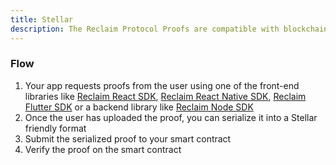 ```yaml
---
title: Stellar
description: The Reclaim Protocol Proofs are compatible with blockchain applications.
---
```


### Flow
1. Your app requests proofs from the user using one of the front-end libraries like [Reclaim React SDK](/web/frontend), [Reclaim React Native SDK](/react-native/installation), [Reclaim Flutter SDK](/flutter/installation) or a backend library like [Reclaim Node SDK](/web/backend/installation)
2. Once the user has uploaded the proof, you can serialize it into a Stellar friendly format
3. Submit the serialized proof to your smart contract
4. Verify the proof on the smart contract

